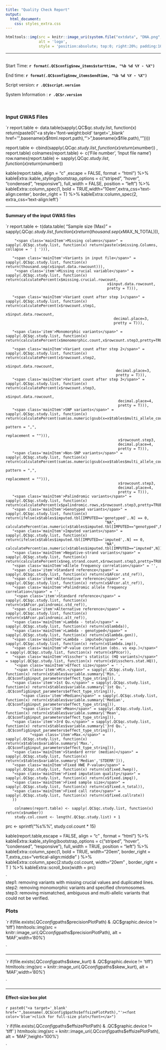 ---
title: "Quality Check Report"
output:
  html_document:
    css: styles_extra.css
---

<style>
.main-container {
    max-width: 90%;
    margin-left: auto;
    margin-right: auto;
}
</style>


```{r, echo=FALSE}
htmltools::img(src = knitr::image_uri(system.file("extdata", "DNA.png", package = "GWASinspector")), 
               alt = 'logo', 
               style = 'position:absolute; top:0; right:20%; padding:10px;')
```

***

<br/>
Start Time:		**`r format(.QC$config$new_items$starttime, "%b %d %Y - %X")`**

End time:		**`r format(.QC$config$new_items$endtime, "%b %d %Y - %X")`**

Script version: **`r .QC$script.version`**

System Information : **`r .QC$r.version`**


<br/>


<h3 class="header1">Input GWAS Files</h3>



`r  report.table <- data.table(sapply(.QC$qc.study.list, 
                                  function(x) 
                                    return(paste0("<a style='font-weight:bold' target='_blank' href='",basename(x$html.report.path),"'>",basename(x$file.path),"</a>"))))
                                    
  report.table <- cbind(sapply(.QC$qc.study.list, function(x) return(x$number)) , report.table)
  colnames(report.table) <- c('File number', 'Input file name')
  row.names(report.table) <- sapply(.QC$qc.study.list, function(x) return(x$number))

kable(report.table, align = "c" ,escape = FALSE, format = "html") %>% 
kableExtra::kable_styling(bootstrap_options = c("striped", "hover", "condensed", "responsive"), 
full_width = FALSE, 
position = "left") %>%
kableExtra::column_spec(1, bold = TRUE,width="10em",extra_css='text-align:center', border_right = T) %>%
kableExtra::column_spec(2, extra_css='text-align:left')
`

***

<h4 class="header2">Summary of the input GWAS files</h4>

`r report.table <- t(data.table(
       "<span class='mainItem'>Sample size (Max)</span>" = sapply(.QC$qc.study.list, function(x) return(thousand.sep(x$MAX_N_TOTAL))),
	   
	    "<span class='mainItem'>Missing columns</span>" = sapply(.QC$qc.study.list, function(x) return(paste(x$missing.Columns, collapse = ' | '))), 
		
       "<span class='mainItem'>Variants in input file</span>" = sapply(.QC$qc.study.list, function(x) return(thousand.sep(x$input.data.rowcount))), 
		"<span class='item'>Missing crucial variable</span>" = sapply(.QC$qc.study.list, function(x) return(calculatePercent(x$missing.crucial.rowcount,
                                                  x$input.data.rowcount,
                                                  pretty = T))),
												  
       "<span class='mainItem'>Variant count after step 1</span>" = sapply(.QC$qc.study.list, function(x) return(calculatePercent(x$rowcount.step1,
                                                     x$input.data.rowcount,
                                                     decimal.place=3,
                                                     pretty = T))),
													 
	   "<span class='item'>Monomorphic variants</span>" = sapply(.QC$qc.study.list, function(x) return(calculatePercent(x$monomorphic.count,x$rowcount.step3,pretty=TRUE))),
	   
	   "<span class='mainItem'>Variant count after step 2</span>" = sapply(.QC$qc.study.list, function(x) return(calculatePercent(x$rowcount.step2,
                                                      x$input.data.rowcount,
                                                      decimal.place=3,
                                                      pretty = T))),
	   "<span class='mainItem'>Variant count after step 3</span>" = sapply(.QC$qc.study.list, function(x) return(calculatePercent(x$rowcount.step3,
                                                       x$input.data.rowcount,
                                                       decimal.place=4,
                                                       pretty = T))),
	   "<span class='mainItem'>SNP variants</span>" = sapply(.QC$qc.study.list, function(x) return(calculatePercent(sum(as.numeric(gsub(x=x$tables$multi_allele_count_preProcess[1:3],
                                                                                                pattern = ",",
                                                                                                replacement = ""))),
                                                       x$rowcount.step3,
                                                       decimal.place=4,
                                                       pretty = T))),
	   "<span class='mainItem'>Non-SNP variants</span>" = sapply(.QC$qc.study.list, function(x) return(calculatePercent(sum(as.numeric(gsub(x=x$tables$multi_allele_count_preProcess[4:6],
                                                                                                pattern = ",",
                                                                                                replacement = ""))),
                                                       x$rowcount.step3,
                                                       decimal.place=4,
                                                       pretty = T))),
	   "<span class='mainItem'>Palindromic variants</span>" = sapply(.QC$qc.study.list, function(x) return(calculatePercent(x$palindromic.rows,x$rowcount.step3,pretty=TRUE))),
       "<span class='mainItem'>Genotyped variants</span>" = sapply(.QC$qc.study.list, function(x) return(ifelse(x$tables$imputed.tbl[IMPUTED=='genotyped',.N] == 0,
                                                 "NA",                                                 calculatePercent(as.numeric(x$tables$imputed.tbl[IMPUTED=="genotyped",N]),x$rowcount.step3,pretty=TRUE)))),
       "<span class='mainItem'>Imputed variants</span>" = sapply(.QC$qc.study.list, function(x) return(ifelse(x$tables$imputed.tbl[IMPUTED=='imputed',.N] == 0,
                                                 "NA",                                                 calculatePercent(as.numeric(x$tables$imputed.tbl[IMPUTED=="imputed",N]),x$rowcount.step3,pretty=TRUE)))),
       "<span class='mainItem'>Negative-strand variants</span>" = sapply(.QC$qc.study.list, function(x) return(calculatePercent(x$neg.strand.count,x$rowcount.step3,pretty=TRUE))),
	   "<span class='mainItem'>Allele frequency correlation</span>" = '',
	   "<span class='item'>Standard reference</span>" = sapply(.QC$qc.study.list, function(x) return(x$AFcor.std_ref)),
	   "<span class='item'>Alternative reference</span>" = sapply(.QC$qc.study.list, function(x) return(x$AFcor.alt_ref)),
       "<span class='mainItem'>Palindromic allele frequency correlation</span>" = '',
        "<span class='item'>Standard reference</span>" = sapply(.QC$qc.study.list, function(x) return(x$AFcor.palindromic.std_ref)),
       "<span class='item'>Alternative reference</span>" = sapply(.QC$qc.study.list, function(x) return(x$AFcor.palindromic.alt_ref)),
       "<span class='mainItem'>Lambda - total</span>" = sapply(.QC$qc.study.list, function(x) return(x$lambda)),
       "<span class='mainItem'>Lambda - genotyped</span>" = sapply(.QC$qc.study.list, function(x) return(x$lambda.gen)),
       "<span class='mainItem'>Lambda - imputed</span>" = sapply(.QC$qc.study.list, function(x) return(x$lambda.imp)),
	   "<span class='mainItem'>P-value correlation (obs. vs exp.)</span>" = sapply(.QC$qc.study.list, function(x) return(x$PVcor)),
       "<span class='mainItem'>Visscher's statistic (HQ variants)</span>" = sapply(.QC$qc.study.list, function(x) return(x$Visschers.stat.HQ)),
        "<span class='mainItem'>Effect size</span>" = ' ',
        "<span class='item'>Min.</span>" = sapply(.QC$qc.study.list, function(x) return(x$tables$variable.summary['Min.',  .QC$config$input_parameters$effect_type_string])),
	   "<span class='item'>1st Qu.</span>" = sapply(.QC$qc.study.list, function(x) return(x$tables$variable.summary['1st Qu.',  .QC$config$input_parameters$effect_type_string])),
    	   "<span class='item'>Median</span>" = sapply(.QC$qc.study.list, function(x) return(x$tables$variable.summary['Median', .QC$config$input_parameters$effect_type_string])),
	   	   "<span class='item'>Mean</span>" = sapply(.QC$qc.study.list, function(x) return(x$tables$variable.summary['Mean', .QC$config$input_parameters$effect_type_string])),
	   "<span class='item'>3rd Qu.</span>" = sapply(.QC$qc.study.list, function(x) return(x$tables$variable.summary['3rd Qu.', .QC$config$input_parameters$effect_type_string])),
	           "<span class='item'>Max.</span>" = sapply(.QC$qc.study.list, function(x) return(x$tables$variable.summary['Max.', .QC$config$input_parameters$effect_type_string])),
	   "<span class='mainItem'>Standard error (median)</span>" = sapply(.QC$qc.study.list, function(x) return(x$tables$variable.summary['Median','STDERR'])),
       "<span class='mainItem'>Fixed HWE P-value</span>" = sapply(.QC$qc.study.list, function(x) return(x$fixed.hwep)),
	   "<span class='mainItem'>Fixed imputation quality</span>" = sapply(.QC$qc.study.list, function(x) return(x$fixed.impq)),
	   "<span class='mainItem'>Fixed sample size</span>" = sapply(.QC$qc.study.list, function(x) return(x$fixed.n_total)),
	   "<span class='mainItem'>Fixed call rate</span>" = sapply(.QC$qc.study.list, function(x) return(x$fixed.callrate))
       ))
      
	    colnames(report.table) <- sapply(.QC$qc.study.list, function(x) return(x$number))
		study.col.count <- length(.QC$qc.study.list) + 1

prc <-  sprintf("%s%%", study.col.count * 15)	
	
kable(report.table,escape = FALSE, align = "c" , format = "html") %>% 
kableExtra::kable_styling(bootstrap_options = c("striped", "hover", "condensed", "responsive"), 
full_width = TRUE, 
position = "left") %>%
kableExtra::column_spec(1, bold = TRUE, width="20em", border_right = T,extra_css="vertical-align:middle"  ) %>%
kableExtra::column_spec(2:study.col.count, width="20em" , border_right = T ) %>%
kableExtra::scroll_box(width = prc)

`
<br/>
  <div>step1: removing variants with missing crucial values and duplicated lines.</div>
  <div>step2: removing monomorphic variants and specified chromosomes.</div>
  <div>step3: removing mismatched, ambiguous and multi-allelic variants that could not be verified.</div>


<h3 class="header1">Plots</h3>

`r 
if(file.exists(.QC$config$paths$precisionPlotPath) & .QC$graphic.device != 'tiff')
	htmltools::img(src = knitr::image_uri(.QC$config$paths$precisionPlotPath), 
               alt = 'MAF',width='80%')

`


***


`r 
if(file.exists(.QC$config$paths$skew_kurt) & .QC$graphic.device != 'tiff')
	htmltools::img(src = knitr::image_uri(.QC$config$paths$skew_kurt), 
               alt = 'MAF',width='80%')

`

*** 




<h4 class="header2">Effect-size box plot</h4>
`r paste0("<a target='_blank' href='",basename(.QC$config$paths$effsizePlotPath),"'><font color='blue'>click for full-size plot</font></a>")`

`r 
if(file.exists(.QC$config$paths$effsizePlotPath) & .QC$graphic.device != 'tiff' )
	htmltools::img(src = knitr::image_uri(.QC$config$paths$effsizePlotPath), 
               alt = 'MAF',height='100%')

`

